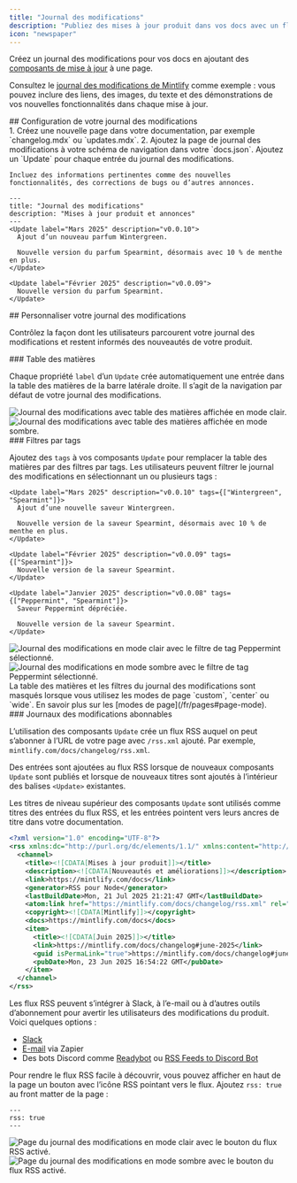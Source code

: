 ```yaml
---
title: "Journal des modifications"
description: "Publiez des mises à jour produit dans vos docs avec un flux RSS auquel s’abonner"
icon: "newspaper"
---
```


Créez un journal des modifications pour vos docs en ajoutant des [composants de mise à jour](/fr/components/update) à une page.

Consultez le [journal des modifications de Mintlify](/fr/changelog) comme exemple : vous pouvez inclure des liens, des images, du texte et des démonstrations de vos nouvelles fonctionnalités dans chaque mise à jour.

<div id="setting-up-your-changelog">
  ## Configuration de votre journal des modifications
</div>

<Steps>
  <Step title="Créer une page pour votre journal des modifications">
    1. Créez une nouvelle page dans votre documentation, par exemple `changelog.mdx` ou `updates.mdx`.
    2. Ajoutez la page de journal des modifications à votre schéma de navigation dans votre `docs.json`.
  </Step>

  <Step title="Ajouter des composants Update à votre journal des modifications">
    Ajoutez un `Update` pour chaque entrée du journal des modifications.

    Incluez des informations pertinentes comme des nouvelles fonctionnalités, des corrections de bugs ou d’autres annonces.
  </Step>
</Steps>

```mdx Exemple de changelog.mdx
---
title: "Journal des modifications"
description: "Mises à jour produit et annonces"
---
<Update label="Mars 2025" description="v0.0.10">
  Ajout d’un nouveau parfum Wintergreen.

  Nouvelle version du parfum Spearmint, désormais avec 10 % de menthe en plus.
</Update>

<Update label="Février 2025" description="v0.0.09">
  Nouvelle version du parfum Spearmint.
</Update>
```

<div id="customizing-your-changelog">
  ## Personnaliser votre journal des modifications
</div>

Contrôlez la façon dont les utilisateurs parcourent votre journal des modifications et restent informés des nouveautés de votre produit.

<div id="table-of-contents">
  ### Table des matières
</div>

Chaque propriété `label` d’un `Update` crée automatiquement une entrée dans la table des matières de la barre latérale droite. Il s’agit de la navigation par défaut de votre journal des modifications.

<Frame>
  <img src="/images/changelog-toc-light.png" alt="Journal des modifications avec table des matières affichée en mode clair." className="block dark:hidden" />

  <img src="/images/changelog-toc-dark.png" alt="Journal des modifications avec table des matières affichée en mode sombre." className="hidden dark:block" />
</Frame>

<div id="tag-filters">
  ### Filtres par tags
</div>

Ajoutez des `tags` à vos composants `Update` pour remplacer la table des matières par des filtres par tags. Les utilisateurs peuvent filtrer le journal des modifications en sélectionnant un ou plusieurs tags :

```mdx Exemple d’habillage des filtres de tags
<Update label="Mars 2025" description="v0.0.10" tags={["Wintergreen", "Spearmint"]}>
  Ajout d’une nouvelle saveur Wintergreen.

  Nouvelle version de la saveur Spearmint, désormais avec 10 % de menthe en plus.
</Update>

<Update label="Février 2025" description="v0.0.09" tags={["Spearmint"]}>
  Nouvelle version de la saveur Spearmint.
</Update>

<Update label="Janvier 2025" description="v0.0.08" tags={["Peppermint", "Spearmint"]}>
  Saveur Peppermint dépréciée.

  Nouvelle version de la saveur Spearmint.
</Update>
```

<Frame>
  <img src="/images/changelog-filters-light.png" alt="Journal des modifications en mode clair avec le filtre de tag Peppermint sélectionné." className="block dark:hidden" />

  <img src="/images/changelog-filters-dark.png" alt="Journal des modifications en mode sombre avec le filtre de tag Peppermint sélectionné." className="hidden dark:block" />
</Frame>

<Tip>
  La table des matières et les filtres du journal des modifications sont masqués lorsque vous utilisez les modes de page `custom`, `center` ou `wide`. En savoir plus sur les [modes de page](/fr/pages#page-mode).
</Tip>

<div id="subscribable-changelogs">
  ### Journaux des modifications abonnables
</div>

L’utilisation des composants `Update` crée un flux RSS auquel on peut s’abonner à l’URL de votre page avec `/rss.xml` ajouté. Par exemple, `mintlify.com/docs/changelog/rss.xml`.

Des entrées sont ajoutées au flux RSS lorsque de nouveaux composants `Update` sont publiés et lorsque de nouveaux titres sont ajoutés à l’intérieur des balises `<Update>` existantes.

Les titres de niveau supérieur des composants `Update` sont utilisés comme titres des entrées du flux RSS, et les entrées pointent vers leurs ancres de titre dans votre documentation.

```xml Exemple de flux RSS
<?xml version="1.0" encoding="UTF-8"?>
<rss xmlns:dc="http://purl.org/dc/elements/1.1/" xmlns:content="http://purl.org/rss/1.0/modules/content/" xmlns:atom="http://www.w3.org/2005/Atom" version="2.0">
  <channel>
    <title><![CDATA[Mises à jour produit]]></title>
    <description><![CDATA[Nouveautés et améliorations]]></description>
    <link>https://mintlify.com/docs</link>
    <generator>RSS pour Node</generator>
    <lastBuildDate>Mon, 21 Jul 2025 21:21:47 GMT</lastBuildDate>
    <atom:link href="https://mintlify.com/docs/changelog/rss.xml" rel="self" type="application/rss+xml"/>
    <copyright><![CDATA[Mintlify]]></copyright>
    <docs>https://mintlify.com/docs</docs>
    <item>
      <title><![CDATA[Juin 2025]]></title>
      <link>https://mintlify.com/docs/changelog#june-2025</link>
      <guid isPermaLink="true">https://mintlify.com/docs/changelog#june-2025</guid>
      <pubDate>Mon, 23 Jun 2025 16:54:22 GMT</pubDate>
    </item>
  </channel>
</rss>
```

Les flux RSS peuvent s’intégrer à Slack, à l’e-mail ou à d’autres outils d’abonnement pour avertir les utilisateurs des modifications du produit. Voici quelques options :

* [Slack](https://slack.com/help/articles/218688467-Add-RSS-feeds-to-Slack)
* [E-mail](https://zapier.com/apps/email/integrations/rss/1441/send-new-rss-feed-entries-via-email) via Zapier
* Des bots Discord comme [Readybot](https://readybot.io) ou [RSS Feeds to Discord Bot](https://rss.app/en/bots/rssfeeds-discord-bot)

Pour rendre le flux RSS facile à découvrir, vous pouvez afficher en haut de la page un bouton avec l’icône RSS pointant vers le flux. Ajoutez `rss: true` au front matter de la page :

```mdx
---
rss: true
---
```

<Frame>
  <img src="/images/changelog-rss-button-light.png" alt="Page du journal des modifications en mode clair avec le bouton du flux RSS activé." className="block dark:hidden" />

  <img src="/images/changelog-rss-button-dark.png" alt="Page du journal des modifications en mode sombre avec le bouton du flux RSS activé." className="hidden dark:block" />
</Frame>
